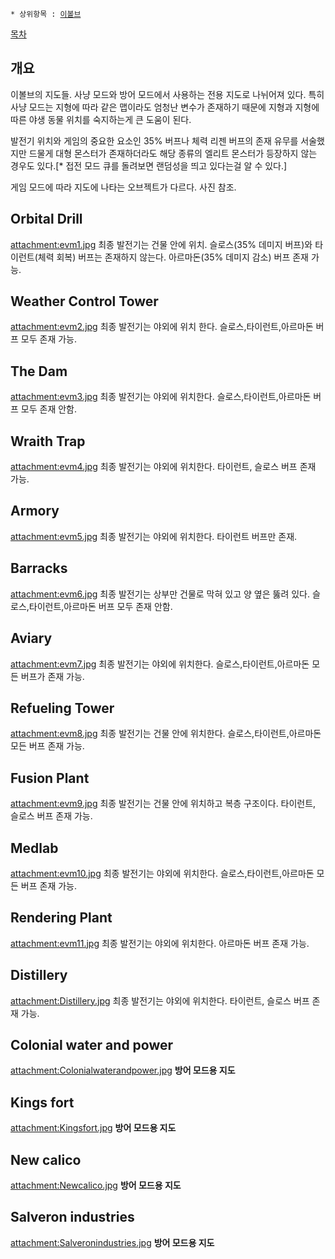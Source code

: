  * 상위항목 : [[이볼브]]

[[목차]]

== 개요 ==

이볼브의 지도들.
사냥 모드와 방어 모드에서 사용하는 전용 지도로 나뉘어져 있다.
특히 사냥 모드는 지형에 따라 같은 맵이라도 엄청난 변수가 존재하기 때문에 지형과 지형에 따른 야생 동물 위치를 숙지하는게 큰 도움이 된다.

발전기 위치와 게임의 중요한 요소인 35% 버프나 체력 리젠 버프의 존재 유무를 서술했지만
드물게 대형 몬스터가 존재하더라도 해당 종류의 엘리트 몬스터가 등장하지 않는 경우도 있다.[* 접전 모드 큐를 돌려보면 랜덤성을 띄고 있다는걸 알 수 있다.]

게임 모드에 따라 지도에 나타는 오브젝트가 다르다.
사진 참조.

== Orbital Drill ==
attachment:evm1.jpg
최종 발전기는 건물 안에 위치.
슬로스(35% 데미지 버프)와 타이런트(체력 회복) 버프는 존재하지 않는다.
아르마돈(35% 데미지 감소) 버프 존재 가능.

== Weather Control Tower ==
attachment:evm2.jpg
최종 발전기는 야외에 위치 한다.
슬로스,타이런트,아르마돈 버프 모두 존재 가능.

== The Dam  ==
attachment:evm3.jpg
최종 발전기는 야외에 위치한다.
슬로스,타이런트,아르마돈 버프 모두 존재 안함.

== Wraith Trap ==
attachment:evm4.jpg
최종 발전기는 야외에 위치한다.
타이런트, 슬로스 버프 존재 가능.

== Armory ==
attachment:evm5.jpg
최종 발전기는 야외에 위치한다. 
타이런트 버프만 존재.

== Barracks ==
attachment:evm6.jpg
최종 발전기는 상부만 건물로 막혀 있고 양 옆은 뚫려 있다.
슬로스,타이런트,아르마돈 버프 모두 존재 안함.

== Aviary ==
attachment:evm7.jpg
최종 발전기는 야외에 위치한다. 
슬로스,타이런트,아르마돈 모든 버프가 존재 가능.

== Refueling Tower ==
attachment:evm8.jpg
최종 발전기는 건물 안에 위치한다. 
슬로스,타이런트,아르마돈 모든 버프 존재 가능.

== Fusion Plant ==
attachment:evm9.jpg
최종 발전기는 건물 안에 위치하고 복층 구조이다.
타이런트, 슬로스 버프 존재 가능.

== Medlab ==
attachment:evm10.jpg
최종 발전기는 야외에 위치한다. 
슬로스,타이런트,아르마돈 모든 버프 존재 가능.

== Rendering Plant  ==
attachment:evm11.jpg
최종 발전기는 야외에 위치한다.
아르마돈 버프 존재 가능.

== Distillery ==
attachment:Distillery.jpg
최종 발전기는 야외에 위치한다.
타이런트, 슬로스 버프 존재 가능.

== Colonial water and power ==
attachment:Colonialwaterandpower.jpg
''' 방어 모드용 지도 '''

== Kings fort ==
attachment:Kingsfort.jpg
''' 방어 모드용 지도 '''

== New calico ==
attachment:Newcalico.jpg
''' 방어 모드용 지도 '''

== Salveron industries ==
attachment:Salveronindustries.jpg
''' 방어 모드용 지도 '''
